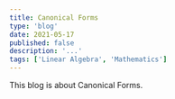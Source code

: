 ---
title: Canonical Forms
type: 'blog'
date: 2021-05-17
published: false
description: '...'
tags: ['Linear Algebra', 'Mathematics']
---

This blog is about Canonical Forms.
